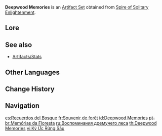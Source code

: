 {{Artifact Set Infobox
|id        = 521
|flower    = Labyrinth Wayfarer
|plume     = Scholar of Vines
|sands     = A Time of Insight
|goblet    = Lamp of the Lost
|circlet   = Laurel Coronet
|2pcBonus  = {{Color|[[Dendro DMG Bonus]]}} +15%
|4pcBonus  = After [[Elemental Skill]]s or [[Elemental Burst|Bursts]] hit opponents, the targets' [[Dendro RES]] will be decreased by 30% for 8s. This effect can be triggered even if the equipping character is not on the field.
|source4.1 = [[Spire of Solitary Enlightenment]]
|source5.1 = [[Spire of Solitary Enlightenment]]
|eff_att1  = Elemental DMG Bonus
|eff_att2  = Dendro DMG Bonus
|eff_att3  = Dendro RES Reduction
}}
'''Deepwood Memories''' is an [[Artifact Set]] obtained from [[Spire of Solitary Enlightenment]].
<!--
==Gameplay Notes==
-->
==Lore==
{{ArtifactLore|Deepwood Memories}}

==See also==
*[[Artifacts/Stats]]
<!--
==Notes==
<references group="Note"/>
-->
==Other Languages==
{{Other Languages
|en      = Deepwood Memories
|zhs     = 深林的记忆
|zhs_rm  = Shēnlín de Jìyì
|zht     = 深林的記憶
|zht_rm  = Shēnlín de Jìyì
|zh_tl   = Deep Forest's Memory
|ja      = 深林の記憶
|ja_rm   = Shinrin no Kioku
|ja_tl   = Deep Forest's Memory
|ko      = 숲의 {{tt|기억|記憶}}
|ko_rm   = Sup-ui Gieok
|ko_tl   = Forest's Memory
|es      = Recuerdos del Bosque
|es_tl   = Forest Memories
|fr      = Souvenir de forêt
|fr_tl   = Forest Memory
|ru      = Воспоминания дремучего леса
|ru_tl   = Memories of a Thick Forest
|th      = Deepwood Memories
|vi      = Ký Ức Rừng Sâu
|vi_tl   = Deep Forest Memories
|de      = Erinnerungen des tiefen Waldes
|de_tl   = Memories of the Deep Forest
|id      = Deepwood Memories
|pt      = Memórias da Floresta
|pt_tl   = Forest Memories
|tr      = Derin Orman Hatıraları
|tr_tl   = 
|it      = Memorie di Boscoprofondo
|it_tl   = Deepwood Memories
}}

==Change History==
{{Change History|3.0}}

==Navigation==
{{Artifact Navbox}}

[[es:Recuerdos del Bosque]]
[[fr:Souvenir de forêt]]
[[id:Deepwood Memories]]
[[pt-br:Memórias da Floresta]]
[[ru:Воспоминания дремучего леса]]
[[th:Deepwood Memories]]
[[vi:Ký Ức Rừng Sâu]]